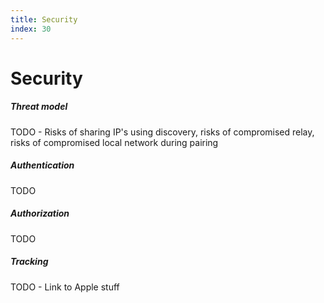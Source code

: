 ```yaml
---
title: Security
index: 30
---
```


# Security

##### Threat model

TODO - Risks of sharing IP's using discovery, risks of compromised relay, risks of compromised local network during pairing

##### Authentication

TODO

##### Authorization

TODO

##### Tracking

TODO - Link to Apple stuff
